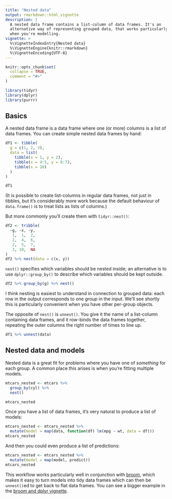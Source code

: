 ```yaml
---
title: "Nested data"
output: rmarkdown::html_vignette
description: |
  A nested data frame contains a list-column of data frames. It's an
  alternative way of representing grouped data, that works particularly well
  when you're modelling.
vignette: >
  %\VignetteIndexEntry{Nested data}
  %\VignetteEngine{knitr::rmarkdown}
  %\VignetteEncoding{UTF-8}
---
```


```r
knitr::opts_chunk$set(
  collapse = TRUE,
  comment = "#>"
)
```

```r
library(tidyr)
library(dplyr)
library(purrr)
```

## Basics

A nested data frame is a data frame where one (or more) columns is a list of data frames. You can create simple nested data frames by hand:

```r
df1 <- tibble(
  g = c(1, 2, 3),
  data = list(
    tibble(x = 1, y = 2),
    tibble(x = 4:5, y = 6:7),
    tibble(x = 10)
  )
)

df1
```

(It is possible to create list-columns in regular data frames, not just in tibbles, but it's considerably more work because the default behaviour of `data.frame()` is to treat lists as lists of columns.)

But more commonly you'll create them with `tidyr::nest()`:

```r
df2 <- tribble(
  ~g, ~x, ~y,
   1,  1,  2,
   2,  4,  6,
   2,  5,  7,
   3, 10,  NA
)
df2 %>% nest(data = c(x, y))
```

`nest()` specifies which variables should be nested inside; an alternative is to use `dplyr::group_by()` to describe which variables should be kept outside.

```r
df2 %>% group_by(g) %>% nest()
```

I think nesting is easiest to understand in connection to grouped data: each row in the output corresponds to one _group_ in the input. We'll see shortly this is particularly convenient when you have other per-group objects.

The opposite of `nest()` is `unnest()`. You give it the name of a list-column containing data frames, and it row-binds the data frames together, repeating the outer columns the right number of times to line up.

```r
df1 %>% unnest(data)
```

## Nested data and models

Nested data is a great fit for problems where you have one of _something_ for each group. A common place this arises is when you're fitting multiple models. 

```r
mtcars_nested <- mtcars %>% 
  group_by(cyl) %>% 
  nest()

mtcars_nested
```

Once you have a list of data frames, it's very natural to produce a list of models:

```r
mtcars_nested <- mtcars_nested %>% 
  mutate(model = map(data, function(df) lm(mpg ~ wt, data = df)))
mtcars_nested
```

And then you could even produce a list of predictions:

```r
mtcars_nested <- mtcars_nested %>% 
  mutate(model = map(model, predict))
mtcars_nested  
```

This workflow works particularly well in conjunction with [broom](https://broom.tidymodels.org/), which makes it easy to turn models into tidy data frames which can then be `unnest()`ed to get back to flat data frames. You can see a bigger example in the [broom and dplyr vignette](https://broom.tidymodels.org/articles/broom_and_dplyr.html).
